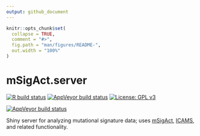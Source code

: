 ```yaml
---
output: github_document
---
```


<!-- README.md is generated from README.Rmd. Please edit that file -->

```r
knitr::opts_chunk$set(
  collapse = TRUE,
  comment = "#>",
  fig.path = "man/figures/README-",
  out.width = "100%"
)
```
# mSigAct.server

<!-- badges: start -->

[![R build status](https://github.com/steverozen/mSigAct.server/workflows/R-CMD-check/badge.svg)](https://github.com/steverozen/mSigAct.server/actions)
[![AppVeyor build status](https://ci.appveyor.com/api/projects/status/m2500kmk9nkw4hvo?svg=true)](https://ci.appveyor.com/project/jnh01/icams-shiny-9sns4)
[![License: GPL v3](https://img.shields.io/badge/License-GPLv3-blue.svg)](https://www.gnu.org/licenses/gpl-3.0)

[![AppVeyor build status](https://ci.appveyor.com/api/projects/status/github/steverozen/mSigAct.server?branch=master&svg=true)](https://ci.appveyor.com/project/steverozen/mSigAct.server)
<!-- badges: end -->

Shiny server for analyzing mutational signature data; uses [mSigAct](https://github.com/steverozen/mSigAct), [ICAMS](https://cran.r-project.org/package=ICAMS), and related functionality.

